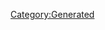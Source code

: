 {{Texts/Music
 |ID=95
 |MusicName=Dancing in the Moonlight
 |OfficialName=Dancing in the Moonlight
 |VocalName=ワルキューレ　美雲ΔJUNNA フレイアΔ鈴木みのり カナメΔ安野希世乃 レイナΔ東山奈央 マキナΔ西田望見
 |VocalNameLF=ワルキューレ　美雲ΔJUNNA　フレイアΔ鈴木みのり<br/>カナメΔ安野希世乃　レイナΔ東山奈央　マキナΔ西田望見
 |Description=作品：劇場版マクロスΔ激情のワルキューレ<br/><br/>歌手：ワルキューレ<br/>　　　美雲ΔJUNNA　フレイアΔ鈴木みのり<br/>　　　カナメΔ安野希世乃　レイナΔ東山奈央<br/>　　　マキナΔ西田望見<br/><br/>作詞：北川勝利、acane_madder<br/>作曲：北川勝利
 |BuyURL=http://recochoku.jp/song/S1006375753/
 |StoryDesc=戦闘中ワルキューレ以外のフォールドレセプターの<br/>反応を確認したデルタ小隊のハヤテは、貨物船の中で<br/>密航中であったフレイアと運命的な出会いを果たした。<br/><br/>その後、ハヤテの手助けもありワルキューレとなった<br/>フレイアは、激動する世界を相手に歌を響かせていく。
 |StoryTitle=「私は好きな歌を歌いたい、1分でも1秒でも長く！」
 |BannerId=0
 |AnmStoreURL=
}}
[[Category:Generated]]
